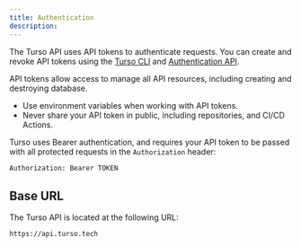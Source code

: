 ```yaml
---
title: Authentication
description:
---
```


The Turso API uses API tokens to authenticate requests. You can create and revoke API tokens using the [Turso CLI](/cli) and [Authentication API](/api-reference/api-tokens).

API tokens allow access to manage all API resources, including creating and destroying database.

- Use environment variables when working with API tokens.
- Never share your API token in public, including repositories, and CI/CD Actions.

Turso uses Bearer authentication, and requires your API token to be passed with all protected requests in the `Authorization` header:

```bash
Authorization: Bearer TOKEN
```

## Base URL

The Turso API is located at the following URL:

```bash
https://api.turso.tech
```
